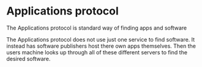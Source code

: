 # Applications protocol

The Applications protocol is standard way of finding apps and software

The Applications protocol does not use just one service to find software. It instead has software publishers host there own apps themselves. Then the users machine looks up through all of these different servers to find the desired software.